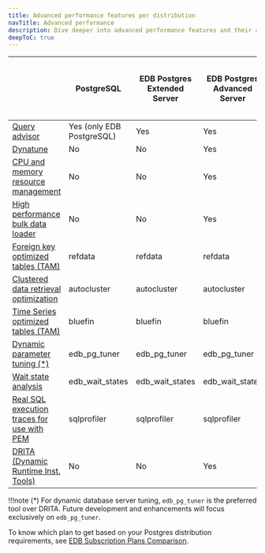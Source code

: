 ```yaml
---
title: Advanced performance features per distribution
navTitle: Advanced performance
description: Dive deeper into advanced performance features and their availability per Postgres distribution.
deepToC: true
---
```


|                                                                                                                                                                  | PostgreSQL                | EDB Postgres Extended Server | EDB Postgres Advanced Server | EDB Postgres Advanced Server in Oracle compatibility mode |
|------------------------------------------------------------------------------------------------------------------------------------------------------------------|---------------------------|------------------------------|------------------------------|-----------------------------------------------------------|
| [Query advisor](/pg_extensions/query_advisor/)                                                                                                                   | Yes (only EDB PostgreSQL) | Yes                          | Yes                          | Yes                                                       |
| [Dynatune](/epas/latest/database_administration/01_configuration_parameters/03_configuration_parameters_by_functionality/02_resource_usage_memory/#edb_dynatune) | No                        | No                           | Yes                          | Yes                                                       |
| [CPU and memory resource management](/epas/latest/database_administration/10_edb_resource_manager/)                                                              | No                        | No                           | Yes                          | Yes                                                       |
| [High performance bulk data loader](/epas/latest/database_administration/02_edb_loader/)                                                                         | No                        | No                           | Yes                          | Yes                                                       |
| [Foreign key optimized tables (TAM)](/pg_extensions/advanced_storage_pack/#refdata)                                                                              | refdata                   | refdata                      | refdata                      | refdata                                                   |
| [Clustered data retrieval optimization](/pg_extensions/advanced_storage_pack/#autocluster)                                                                       | autocluster               | autocluster                  | autocluster                  | autocluster                                               |
| [Time Series optimized tables (TAM)](/pg_extensions/advanced_storage_pack/#bluefin)                                                                              | bluefin                   | bluefin                      | bluefin                      | bluefin                                                   |
| [Dynamic parameter tuning (*)](/pg_extensions/pg_tuner/)                                                                                                         | edb_pg_tuner              | edb_pg_tuner                 | edb_pg_tuner                 | edb_pg_tuner                                              |
| [Wait state analysis](/pg_extensions/wait_states/)                                                                                                               | edb_wait_states           | edb_wait_states              | edb_wait_states              | edb_wait_states                                           |
| [Real SQL execution traces for use with PEM](/pem/latest/profiling_workloads/)                                                                                   | sqlprofiler               | sqlprofiler                  | sqlprofiler                  | sqlprofiler                                               |
| [DRITA (Dynamic Runtime Inst. Tools)](/epas/latest/managing_performance/04_dynamic_runtime_instrumentation_tools_architecture_DRITA/)                            | No                        | No                           | Yes                          | Yes                                                       |

!!!note 
   (*) For dynamic database server tuning, `edb_pg_tuner` is the preferred tool over DRITA. Future development and enhancements will focus exclusively on `edb_pg_tuner`.

To know which plan to get based on your Postgres distribution requirements, see [EDB Subscription Plans Comparison](https://www.enterprisedb.com/products/plans-comparison).
